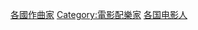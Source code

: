 {{Commonscat|Film score composers by country}}

[[Category:各國作曲家|]]
[[Category:電影配樂家|Category:電影配樂家]]
[[Category:各国电影人|]]